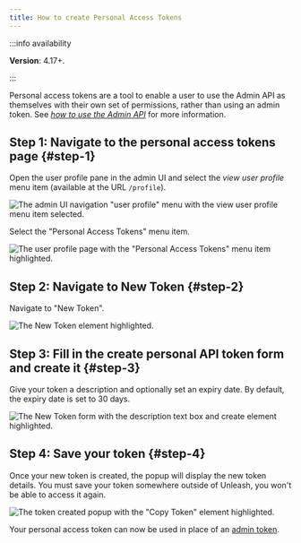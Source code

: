 ```yaml
---
title: How to create Personal Access Tokens
---
```


:::info availability

**Version**: 4.17+.

:::

Personal access tokens are a tool to enable a user to use the Admin API as themselves with their own set of permissions, rather than using an admin token. See [_how to use the Admin API_](how-to-use-the-admin-api.md) for more information.

## Step 1: Navigate to the personal access tokens page {#step-1}

Open the user profile pane in the admin UI and select the _view user profile_ menu item (available at the URL `/profile`).

![The admin UI navigation "user profile" menu with the view user profile menu item selected.](/img/create-pat-1.png)

Select the "Personal Access Tokens" menu item.

![The user profile page with the "Personal Access Tokens" menu item highlighted.](/img/create-pat-2.png)

## Step 2: Navigate to New Token {#step-2}

Navigate to "New Token".

![The New Token element highlighted. ](/img/create-pat-3.png)

## Step 3: Fill in the create personal API token form and create it {#step-3}

Give your token a description and optionally set an expiry date. By default, the expiry date is set to 30 days.

![The New Token form with the description text box and create element highlighted. ](/img/create-pat-4.png)

## Step 4: Save your token {#step-4}

Once your new token is created, the popup will display the new token details. You must save your token somewhere outside of Unleash, you won't be able to access it again.

![The token created popup with the "Copy Token" element highlighted. ](/img/create-pat-5.png)

Your personal access token can now be used in place of an [admin token](../reference/api-tokens-and-client-keys#admin-tokens).
